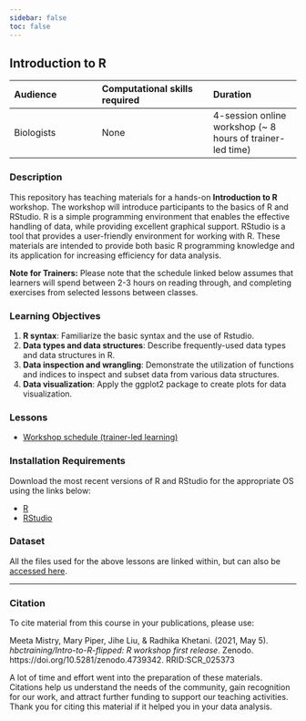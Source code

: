 ```yaml
---
sidebar: false
toc: false
---
```



## Introduction to R

| Audience   | Computational skills required | Duration                                                   |
|:---------------------|:---------------------------|:---------------------|
| Biologists | None                          | 4-session online workshop (\~ 8 hours of trainer-led time) |

### Description

This repository has teaching materials for a hands-on **Introduction to R** workshop. The workshop will introduce participants to the basics of R and RStudio. R is a simple programming environment that enables the effective handling of data, while providing excellent graphical support. RStudio is a tool that provides a user-friendly environment for working with R. These materials are intended to provide both basic R programming knowledge and its application for increasing efficiency for data analysis.

**Note for Trainers:** Please note that the schedule linked below assumes that learners will spend between 2-3 hours on reading through, and completing exercises from selected lessons between classes.

### Learning Objectives

1.  **R syntax**: Familiarize the basic syntax and the use of Rstudio.
2.  **Data types and data structures**: Describe frequently-used data types and data structures in R.
3.  **Data inspection and wrangling**: Demonstrate the utilization of functions and indices to inspect and subset data from various data structures.
4.  **Data visualization**: Apply the ggplot2 package to create plots for data visualization.

### Lessons

-   [Workshop schedule (trainer-led learning)](schedule.qmd)
<!-- -   [Self-learning](schedules/links-to-lessons.md) -->

### Installation Requirements

Download the most recent versions of R and RStudio for the appropriate OS using the links below:

-   [R](https://cran.r-project.org/)
-   [RStudio](https://www.rstudio.com/products/rstudio/download/#download)

### Dataset

All the files used for the above lessons are linked within, but can also be [accessed here](https://github.com/hbctraining/Intro-to-R-with-DGE/tree/master/data).

------------------------------------------------------------------------

### Citation

To cite material from this course in your publications, please use:

::: callout-important
Meeta Mistry, Mary Piper, Jihe Liu, & Radhika Khetani. (2021, May 5). *hbctraining/Intro-to-R-flipped: R workshop first release*. Zenodo. https://doi.org/10.5281/zenodo.4739342. RRID:SCR_025373
:::

A lot of time and effort went into the preparation of these materials. Citations help us understand the needs of the community, gain recognition for our work, and attract further funding to support our teaching activities. Thank you for citing this material if it helped you in your data analysis.
